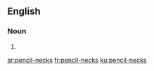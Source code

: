 {{also|pencilnecks}}
==English==

===Noun===
{{head|en|noun plural form}}

# {{plural of|pencil-neck|lang=en}}

[[ar:pencil-necks]]
[[fr:pencil-necks]]
[[ku:pencil-necks]]